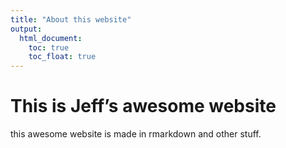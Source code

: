```yaml
---
title: "About this website"
output: 
  html_document:
    toc: true
    toc_float: true
---
```


# This is Jeff's awesome website

this awesome website is made in rmarkdown and other stuff.


